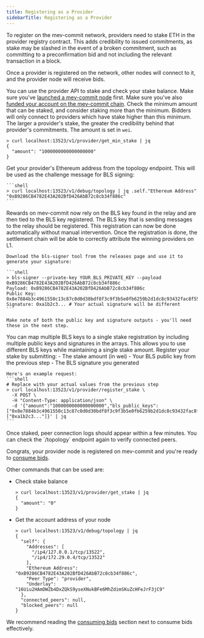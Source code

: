 ```yaml
---
title: Registering as a Provider
sidebarTitle: Registering as a Provider
---
```


To register on the mev-commit network, providers need to stake ETH in the provider registry contract. This adds credibility to issued commitments, as stake may be slashed in the event of a broken commitment, such as committing to a preconfirmation bid and not including the relevant transaction in a block.

Once a provider is registered on the network, other nodes will connect to it, and the provider node will receive bids.

You can use the provider API to stake and check your stake balance.
<Steps>
  <Step title="Launch mev-commit Node">
    Make sure you've [launched a mev-commit node](/v0.8.0/developers/manual-start-mev-commit) first.
  </Step>
  <Step title="Fund Account">
    Make sure you've also [funded your account on the mev-commit chain](/v0.8.0/get-started/bridge).
  </Step>
  <Step title="Check Minimum Stake Amount">
    Check the minimum amount that can be staked, and consider staking more than the minimum. Bidders will only connect to providers which have stake higher than this minimum. The larger a provider's stake, the greater the credibility behind that provider's commitments. The amount is set in `wei`.

  ```shell
  > curl localhost:13523/v1/provider/get_min_stake | jq
  {
    "amount": "1000000000000000000"
  }
  ```
  </Step>
  <Step title="Get Provider's Ethereum Address">
    Get your provider's Ethereum address from the topology endpoint. This will be used as the challenge message for BLS signing:

    ```shell
    > curl localhost:13523/v1/debug/topology | jq .self."Ethereum Address"
    "0xB9286CB4782E43A202BfD426AbB72c8cb34f886c"
    ```
  </Step>
  <Step title="Generate BLS Signature">

<Warning>
  Rewards on mev-commit now rely on the BLS key found in the relay and are then tied to the BLS key registered. The BLS key that is sending messages to the relay should be registered. This registration can now be done automatically without manual intervention. Once the registration is done, the settlement chain will be able to correctly attribute the winning providers on L1.
</Warning>

    Download the bls-signer tool from the releases page and use it to generate your signature:

    ```shell
    > bls-signer --private-key YOUR_BLS_PRIVATE_KEY --payload 0xB9286CB4782E43A202BfD426AbB72c8cb34f886c
    Payload: 0xB9286CB4782E43A202BfD426AbB72c8cb34f886c
    Public Key: 0x8e7884b3c4961550c13c87c0d0d30bdf8f3c9f3b5e0fb6259b2d1dc8c93432fac8f55d8c0f9e4f2a0f7d0a7b9b9f5d1
    Signature: 0xa1b2c3... # Your actual signature will be different
    ```

    Make note of both the public key and signature outputs - you'll need these in the next step.
  </Step>
  <Step title="Submit Stake Registration">
    <Info>
      You can map multiple BLS keys to a single stake registration by including multiple public keys and signatures in the arrays. This allows you to use different BLS keys while maintaining a single stake amount.
    </Info>
    Register your stake by submitting:
    - The stake amount (in wei)
    - Your BLS public key from the previous step
    - The BLS signature you generated

    Here's an example request:
    ```shell
    # Replace with your actual values from the previous step
    > curl localhost:13523/v1/provider/register_stake \
      -X POST \
      -H "Content-Type: application/json" \
      -d '{"amount":"1000000000000000000","bls_public_keys":["0x8e7884b3c4961550c13c87c0d0d30bdf8f3c9f3b5e0fb6259b2d1dc8c93432fac8f55d8c0f9e4f2a0f7d0a7b9b9f5d1"],"bls_signatures":["0xa1b2c3..."]}' | jq
    ```
  </Step>
  <Step title="Verify Registration">
    Once staked, peer connection logs should appear within a few minutes. You can check the `/topology` endpoint again to verify connected peers.
  </Step>
</Steps>

<Check>Congrats, your provider node is registered on mev-commit and you're ready to [consume bids](/v0.8.0/get-started/providers/consuming-bids).</Check>


Other commands that can be used are:

- Check stake balance

  ```shell
  > curl localhost:13523/v1/provider/get_stake | jq
  {
    "amount": "0"
  }
  ```

- Get the account address of your node

  ```shell
  > curl localhost:13523/v1/debug/topology | jq
  {
    "self": {
      "Addresses": [
        "/ip4/127.0.0.1/tcp/13522",
        "/ip4/172.29.0.4/tcp/13522"
      ],
      "Ethereum Address": "0xB9286CB4782E43A202BfD426AbB72c8cb34f886c",
      "Peer Type": "provider",
      "Underlay": "16Uiu2HAmDWZb4DxZQkS9yseXNukBFe6MhZdimSKuZcHFeJrF3jC9"
    },
    "connected_peers": null,
    "blocked_peers": null
  }
  ```

We recommend reading the [consuming bids](/v0.8.0/get-started/providers/consuming-bids) section next to consume bids effectively.
